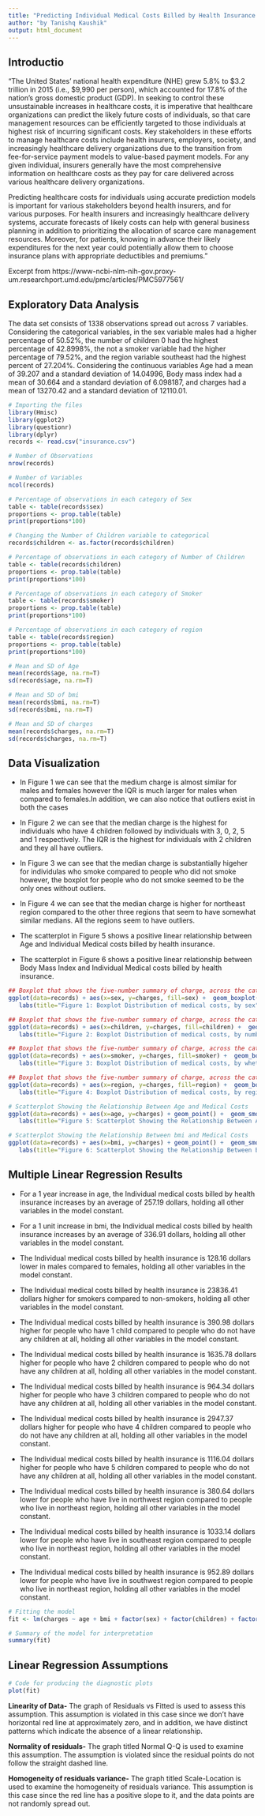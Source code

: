 ```yaml
---
title: "Predicting Individual Medical Costs Billed by Health Insurance Using Linear Regression"
author: "by Tanishq Kaushik"
output: html_document
---
```


## Introductio
"The United States’ national health expenditure (NHE) grew 5.8% to $3.2 trillion in 2015 (i.e., $9,990 per person), which accounted for 17.8% of the nation’s gross domestic product (GDP). In seeking to control these unsustainable increases in healthcare costs, it is imperative that healthcare organizations can predict the likely future costs of individuals, so that care management resources can be efficiently targeted to those individuals at highest risk of incurring significant costs. Key stakeholders in these efforts to manage healthcare costs include health insurers, employers, society, and increasingly healthcare delivery organizations due to the transition from fee-for-service payment models to value-based payment models. For any given individual, insurers generally have the most comprehensive information on healthcare costs as they pay for care delivered across various healthcare delivery organizations.

Predicting healthcare costs for individuals using accurate prediction models is important for various stakeholders beyond health insurers, and for various purposes. For health insurers and increasingly healthcare delivery systems, accurate forecasts of likely costs can help with general business planning in addition to prioritizing the allocation of scarce care management resources. Moreover, for patients, knowing in advance their likely expenditures for the next year could potentially allow them to choose insurance plans with appropriate deductibles and premiums."

Excerpt from https://www-ncbi-nlm-nih-gov.proxy-um.researchport.umd.edu/pmc/articles/PMC5977561/

## Exploratory Data Analysis
The data set consists of 1338 observations spread out across 7 variables. Considering the categorical variables, in the sex variable males had a higher percentage of 50.52%, the number of children 0 had the highest percentage of 42.8998%, the not a smoker variable had the higher percentage of 79.52%, and the region variable southeast had the highest percent of 27.204%. 
Considering the continuous variables Age had a mean of 39.207 and a standard deviation of 14.04996, Body mass index had a mean of 30.664 and a standard deviation of 6.098187, and charges had a mean of 13270.42 and a standard deviation of 12110.01.
```r
# Importing the files
library(Hmisc)
library(ggplot2)
library(questionr)
library(dplyr)
records <- read.csv("insurance.csv")

# Number of Observations
nrow(records)

# Number of Variables
ncol(records)

# Percentage of observations in each category of Sex
table <- table(records$sex)
proportions <- prop.table(table)
print(proportions*100)

# Changing the Number of Children variable to categorical 
records$children <- as.factor(records$children)

# Percentage of observations in each category of Number of Children
table <- table(records$children)
proportions <- prop.table(table)
print(proportions*100)

# Percentage of observations in each category of Smoker
table <- table(records$smoker)
proportions <- prop.table(table)
print(proportions*100)

# Percentage of observations in each category of region
table <- table(records$region)
proportions <- prop.table(table)
print(proportions*100)

# Mean and SD of Age
mean(records$age, na.rm=T)
sd(records$age, na.rm=T)

# Mean and SD of bmi
mean(records$bmi, na.rm=T)
sd(records$bmi, na.rm=T)

# Mean and SD of charges
mean(records$charges, na.rm=T)
sd(records$charges, na.rm=T)


```

## Data Visualization
* In Figure 1 we can see that the medium charge is almost similar for males and females however the IQR is much larger for males when compared to females.In addition, we can also notice that outliers exist in both the cases

* In Figure 2 we can see that the median charge is the highest for individuals who have 4 children followed by individuals with 3, 0, 2, 5 and 1 respectively. The IQR is the highest for individuals with 2 children and they all have outliers.

* In Figure 3 we can see that the median charge is substantially higeher for individulas who smoke compared to people who did not smoke however, the boxplot for people who do not smoke seemed to be the only ones without outliers.

* In Figure 4 we can see that the median charge is higher for northeast region compared to the other three regions that seem to have somewhat similar medians. All the regions seem to have outliers.

* The scatterplot in Figure 5 shows a positive linear relationship between Age and Individual Medical costs billed by health insurance. 

* The scatterplot in Figure 6 shows a positive linear relationship between Body Mass Index and Individual Medical costs billed by health insurance.

```r

## Boxplot that shows the five-number summary of charge, across the categorical variable Sex
ggplot(data=records) + aes(x=sex, y=charges, fill=sex) +  geom_boxplot()+
   labs(title="Figure 1: Boxplot Distribution of medical costs, by sex",x="Sex", fill="Sex", y="Individual medical costs billed by health insurance") + theme(plot.title = element_text(hjust = 0.5))

## Boxplot that shows the five-number summary of charge, across the categorical variable Number of Children
ggplot(data=records) + aes(x=children, y=charges, fill=children) +  geom_boxplot()+
   labs(title="Figure 2: Boxplot Distribution of medical costs, by number of children",x="Number of Children", fill="Number of Children", y="Individual medical costs billed by health insurance") + theme(plot.title = element_text(hjust = 0.5))

## Boxplot that shows the five-number summary of charge, across the categorical variable Smoker
ggplot(data=records) + aes(x=smoker, y=charges, fill=smoker) +  geom_boxplot()+
   labs(title="Figure 3: Boxplot Distribution of medical costs, by whether the indivisual is smokes or not",x="Smoker", fill="Smoker", y="Individual medical costs billed by health insurance") + theme(plot.title = element_text(hjust = 0.5))

## Boxplot that shows the five-number summary of charge, across the categorical variable Sex
ggplot(data=records) + aes(x=region, y=charges, fill=region) +  geom_boxplot()+
   labs(title="Figure 4: Boxplot Distribution of medical costs, by region",x="Region", fill="Region", y="Individual medical costs billed by health insurance") + theme(plot.title = element_text(hjust = 0.5))

# Scatterplot Showing the Relationship Between Age and Medical Costs
ggplot(data=records) + aes(x=age, y=charges) + geom_point() +  geom_smooth(method=lm) +
   labs(title="Figure 5: Scatterplot Showing the Relationship Between Age and Medical Costs",x="Age (In Years)", y="Individual medical costs billed by health insurance") + theme(plot.title = element_text(hjust = 0.5))

# Scatterplot Showing the Relationship Between bmi and Medical Costs
ggplot(data=records) + aes(x=bmi, y=charges) + geom_point() +  geom_smooth(method=lm) +
   labs(title="Figure 6: Scatterplot Showing the Relationship Between BMI and Medical Costs",x="Body mass index", y="Individual medical costs billed by health insurance") + theme(plot.title = element_text(hjust = 0.5))

```


## Multiple Linear Regression Results

* For a 1 year increase in age, the Individual medical costs billed by health insurance increases by an average of 257.19 dollars, holding all other variables in the model constant.

* For a 1 unit increase in bmi, the Individual medical costs billed by health insurance increases by an average of 336.91 dollars, holding all other variables in the model constant.

* The Individual medical costs billed by health insurance is 128.16 dollars lower in males compared to females, holding all other variables in the model constant.

* The Individual medical costs billed by health insurance is 23836.41 dollars higher for smokers compared to non-smokers, holding all other variables in the model constant. 

* The Individual medical costs billed by health insurance is 390.98 dollars higher for people who have 1 child compared to people who do not have any children at all, holding all other variables in the model constant.

* The Individual medical costs billed by health insurance is 1635.78 dollars higher for people who have 2 children compared to people who do not have any children at all, holding all other variables in the model constant.

* The Individual medical costs billed by health insurance is 964.34 dollars higher for people who have 3 children compared to people who do not have any children at all, holding all other variables in the model constant.

* The Individual medical costs billed by health insurance is 2947.37 dollars higher for people who have 4 children compared to people who do not have any children at all, holding all other variables in the model constant.

* The Individual medical costs billed by health insurance is 1116.04 dollars higher for people who have 5 children compared to people who do not have any children at all, holding all other variables in the model constant.

* The Individual medical costs billed by health insurance is 380.64 dollars lower for people who have live in northwest region compared to people who live in northeast region, holding all other variables in the model constant.

* The Individual medical costs billed by health insurance is 1033.14 dollars lower for people who have live in southeast region compared to people who live in northeast region, holding all other variables in the model constant.

* The Individual medical costs billed by health insurance is 952.89 dollars lower for people who have live in southwest region compared to people who live in northeast region, holding all other variables in the model constant.

```r

# Fitting the model
fit <- lm(charges ~ age + bmi + factor(sex) + factor(children) + factor(smoker) + factor(region), data = records)

# Summary of the model for interpretation
summary(fit)

```



## Linear Regression Assumptions


```r
# Code for producing the diagnostic plots
plot(fit)
```

**Linearity of Data-** The graph of Residuals vs Fitted is used to assess this assumption. This assumption is violated in this case since we don't have horizontal red line at approximately zero, and in addition, we have distinct patterns which indicate the absence of a linear relationship.

**Normality of residuals-** The graph titled Normal Q-Q is used to examine this assumption. The assumption is violated since the residual points do not follow the straight dashed line. 

**Homogeneity of residuals variance-** The graph titled Scale-Location is used to examine the homogeneity of residuals variance. This assumption is this case since the red line has a positive slope to it, and the data points are not randomly spread out.
